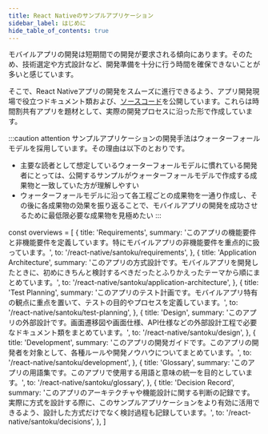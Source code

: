 ```yaml
---
title: React Nativeのサンプルアプリケーション
sidebar_label: はじめに
hide_table_of_contents: true
---
```


モバイルアプリの開発は短期間での開発が要求される傾向にあります。そのため、技術選定や方式設計など、開発準備を十分に行う時間を確保できないことが多いと感じています。

そこで、React Nativeアプリの開発をスムーズに進行できるよう、アプリ開発現場で役立つドキュメント類および、[ソースコード](https://github.com/{@inject:organization}/mobile-app-crib-notes/tree/master/example-app/SantokuApp)を公開しています。これらは時間割共有アプリを題材として、実際の開発プロセスに沿った形で作成しています。

:::caution attention
サンプルアプリケーションの開発手法はウォーターフォールモデルを採用しています。その理由は以下のとおりです。

- 主要な読者として想定しているウォーターフォールモデルに慣れている開発者にとっては、公開するサンプルがウォーターフォールモデルで作成する成果物と一致していた方が理解しやすい
- ウォーターフォールモデルに沿って各工程ごとの成果物を一通り作成し、その後に各成果物の効果を振り返ることで、モバイルアプリの開発を成功させるために最低限必要な成果物を見極めたい
:::

<!-- textlint-disable ja-technical-writing/sentence-length,ja-technical-writing/max-comma,ja-spacing/ja-no-space-around-parentheses,jtf-style/3.3.かっこ類と隣接する文字の間のスペースの有無,ja-technical-writing/ja-no-mixed-period,ja-technical-writing/no-unmatched-pair -->

const overviews = [
  {
    title: 'Requirements',
    summary: 'このアプリの機能要件と非機能要件を定義しています。特にモバイルアプリの非機能要件を重点的に扱っています。',
    to: '/react-native/santoku/requirements',
  },
  {
    title: 'Application Architecture',
    summary: 'このアプリの方式設計です。モバイルアプリを開発したときに、初めにきちんと検討するべきだったとふりかえったテーマから順にまとめています。',
    to: '/react-native/santoku/application-architecture',
  },
  {
    title: 'Test Planning',
    summary: 'このアプリのテスト計画です。モバイルアプリ特有の観点に重点を置いて、テストの目的やプロセスを定義しています。',
    to: '/react-native/santoku/test-planning',
  },
  {
    title: 'Design',
    summary: 'このアプリの外部設計です。画面遷移図や画面仕様、API仕様などの外部設計工程で必要なドキュメント類をまとめています。',
    to: '/react-native/santoku/design',
  },
  {
    title: 'Development',
    summary: 'このアプリの開発ガイドです。このアプリの開発者を対象として、各種ルールや開発ノウハウについてまとめています。',
    to: '/react-native/santoku/development',
  },
  {
    title: 'Glossary',
    summary: 'このアプリの用語集です。このアプリで使用する用語と意味の統一を目的としています。',
    to: '/react-native/santoku/glossary',
  },
  {
    title: 'Decision Record',
    summary: 'このアプリのアーキテクチャや機能設計に関する判断の記録です。実際に方式を設計する際に、このサンプルアプリケーションをより有効に活用できるよう、設計した方式だけでなく検討過程も記録しています。',
    to: '/react-native/santoku/decisions',
  },
]

<PageList overviews={overviews} colSize={12} />

<!-- textlint-enable ja-technical-writing/sentence-length,ja-technical-writing/max-comma,ja-spacing/ja-no-space-around-parentheses,jtf-style/3.3.かっこ類と隣接する文字の間のスペースの有無,ja-technical-writing/ja-no-mixed-period,ja-technical-writing/no-unmatched-pair -->
